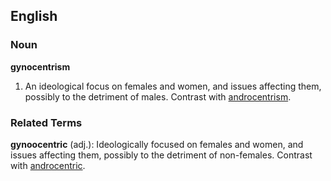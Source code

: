 ==English==
===Noun===
'''gynocentrism'''
#An ideological focus on females and women, and issues affecting them, possibly to the detriment of males.  Contrast with [[androcentrism]].

===Related Terms===
'''gynoocentric''' (adj.):  Ideologically focused on females and women, and issues affecting them, possibly to the detriment of non-females.  Contrast with [[androcentric]].